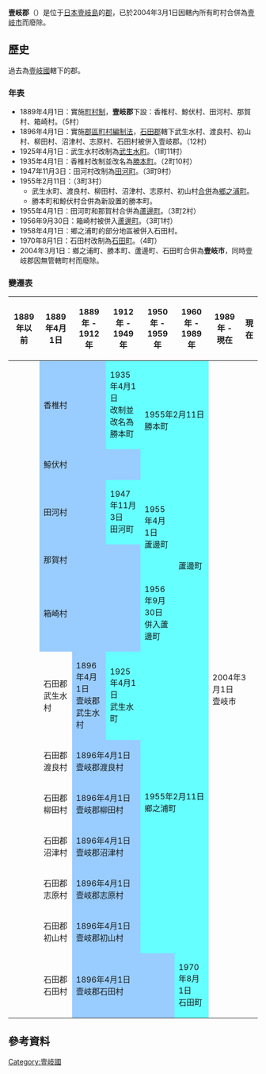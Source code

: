 {{日本郡 (廢除)
| 郡 = 壹岐郡
| 日文原名 = 壱岐郡
| 平假名 = いきぐん
| 羅馬字拼音 = Iki-gun
| 地圖 = 
| 廢除時間 = 2004年3月1日
| 廢除理由 = 無管轄町村
| 廢除時處置 =  '''壹岐郡''' → [[壹岐市|壹岐市]]
| 現在郡 = 壹岐市
| 都道府縣 = 長崎縣
| 編號 = 
| 町 = 4
| 村 = 
| 經度 = 
| 緯度 = 
| 註記 = 
|}}
'''壹岐郡'''（{{jpn|j=壱岐郡|kyu=壹岐郡|hg=いきぐん|rm=Iki gun|f=y}}）是位于[[日本|日本]][[壹岐島|壹岐島]]的[[郡|郡]]，已於2004年3月1日因轄內所有町村合併為[[壹岐市|壹岐市]]而廢除。

==歷史==
過去為[[壹岐國|壹岐國]]轄下的郡。

===年表===
* 1889年4月1日：實施[[町村制|町村制]]，'''壹岐郡'''下設：香椎村、鯨伏村、田河村、那賀村、箱崎村。（5村）
* 1896年4月1日：實施[[郡區町村編制法|郡區町村編制法]]，[[石田郡|石田郡]]轄下武生水村、渡良村、初山村、柳田村、沼津村、志原村、石田村被併入壹岐郡。（12村）
* 1925年4月1日：武生水村改制為[[武生水町|武生水町]]。（1町11村）
* 1935年4月1日：香椎村改制並改名為[[勝本町|勝本町]]。（2町10村）
* 1947年11月3日：田河村改制為[[田河町|田河町]]。（3町9村）
* 1955年2月11日：（3町3村）
** 武生水町、渡良村、柳田村、沼津村、志原村、初山村[[市町村合併|合併]]為[[鄉之浦町|鄉之浦町]]。
** 勝本町和鯨伏村合併為新設置的勝本町。
* 1955年4月1日：田河町和那賀村合併為[[蘆邊町|蘆邊町]]。（3町2村）
* 1956年9月30日：箱崎村被併入[[蘆邊町|蘆邊町]]。（3町1村）
* 1958年4月1日：鄉之浦町的部分地區被併入石田村。
* 1970年8月1日：石田村改制為[[石田町|石田町]]。（4町）
* 2004年3月1日：鄉之浦町、勝本町、蘆邊町、石田町合併為'''壹岐市'''，同時壹岐郡因無管轄町村而廢除。

===變遷表===
{| class="wikitable" style="font-size:x-small"
! 1889年以前
! 1889年4月1日
! 1889年 - 1912年
! 1912年 - 1949年
! 1950年 - 1959年
! 1960年 - 1989年
! 1989年 - 現在
! 現在
|-
|
| colspan=2 style="background-color:#9cf;" | 香椎村
| style="background-color:#6ff;" | 1935年4月1日<br />改制並改名為勝本町
| rowspan=2 colspan=2 style="background-color:#6ff;" | 1955年2月11日<br />勝本町
| rowspan=12 colspan=2 | 2004年3月1日<br />壹岐市
|-
|
| colspan=3 style="background-color:#9cf;" | 鯨伏村
|-
|
| colspan=2 style="background-color:#9cf;" | 田河村
| style="background-color:#6ff;" | 1947年11月3日<br />田河町
| rowspan=2 style="background-color:#6ff;" | 1955年4月1日<br />蘆邊町
| rowspan=3 style="background-color:#6ff;" | 蘆邊町
|-
|
| colspan=3 style="background-color:#9cf;" | 那賀村
|-
|
| colspan=3 style="background-color:#9cf;" | 箱崎村
| style="background-color:#6ff;" | 1956年9月30日<br />併入蘆邊町
|-
|
| 石田郡<br />武生水村
| style="background-color:#9cf;" | 1896年4月1日<br />壹岐郡武生水村
| style="background-color:#6ff;" | 1925年4月1日<br />武生水町
| rowspan=6 colspan=2 style="background-color:#6ff;" | 1955年2月11日<br />鄉之浦町
|-
|
| 石田郡<br />渡良村
| colspan=2 style="background-color:#9cf;" | 1896年4月1日<br />壹岐郡渡良村
|-
|
| 石田郡<br />柳田村
| colspan=2 style="background-color:#9cf;" | 1896年4月1日<br />壹岐郡柳田村
|-
|
| 石田郡<br />沼津村
| colspan=2 style="background-color:#9cf;" | 1896年4月1日<br />壹岐郡沼津村
|-
|
| 石田郡<br />志原村
| colspan=2 style="background-color:#9cf;" | 1896年4月1日<br />壹岐郡志原村
|-
|
| 石田郡<br />初山村
| colspan=2 style="background-color:#9cf;" | 1896年4月1日<br />壹岐郡初山村
|-
|
| 石田郡<br />石田村
| colspan=3 style="background-color:#9cf;" | 1896年4月1日<br />壹岐郡石田村
| style="background-color:#6ff;" | 1970年8月1日<br />石田町
|}

==參考資料==
{{reflist}}

{{壹岐國的郡}}



[[Category:壹岐國|Category:壹岐國]]